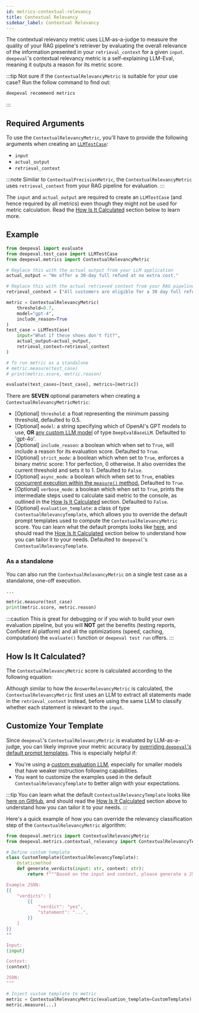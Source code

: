 ```yaml
---
id: metrics-contextual-relevancy
title: Contextual Relevancy
sidebar_label: Contextual Relevancy
---
```


<head>
  <link
    rel="canonical"
    href="https://deepeval.com/docs/metrics-contextual-relevancy"
  />
</head>


The contextual relevancy metric uses LLM-as-a-judge to measure the quality of your RAG pipeline's retriever by evaluating the overall relevance of the information presented in your `retrieval_context` for a given `input`. `deepeval`'s contextual relevancy metric is a self-explaining LLM-Eval, meaning it outputs a reason for its metric score.

:::tip
Not sure if the `ContextualRelevancyMetric` is suitable for your use case? Run the follow command to find out:

```bash
deepeval recommend metrics
```

:::

## Required Arguments

To use the `ContextualRelevancyMetric`, you'll have to provide the following arguments when creating an [`LLMTestCase`](/docs/evaluation-test-cases#llm-test-case):

- `input`
- `actual_output`
- `retrieval_context`

:::note
Similar to `ContextualPrecisionMetric`, the `ContextualRelevancyMetric` uses `retrieval_context` from your RAG pipeline for evaluation.
:::

The `input` and `actual_output` are required to create an `LLMTestCase` (and hence required by all metrics) even though they might not be used for metric calculation. Read the [How Is It Calculated](#how-is-it-calculated) section below to learn more.

## Example

```python
from deepeval import evaluate
from deepeval.test_case import LLMTestCase
from deepeval.metrics import ContextualRelevancyMetric

# Replace this with the actual output from your LLM application
actual_output = "We offer a 30-day full refund at no extra cost."

# Replace this with the actual retrieved context from your RAG pipeline
retrieval_context = ["All customers are eligible for a 30 day full refund at no extra cost."]

metric = ContextualRelevancyMetric(
    threshold=0.7,
    model="gpt-4",
    include_reason=True
)
test_case = LLMTestCase(
    input="What if these shoes don't fit?",
    actual_output=actual_output,
    retrieval_context=retrieval_context
)

# To run metric as a standalone
# metric.measure(test_case)
# print(metric.score, metric.reason)

evaluate(test_cases=[test_case], metrics=[metric])
```

There are **SEVEN** optional parameters when creating a `ContextualRelevancyMetricMetric`:

- [Optional] `threshold`: a float representing the minimum passing threshold, defaulted to 0.5.
- [Optional] `model`: a string specifying which of OpenAI's GPT models to use, **OR** [any custom LLM model](/docs/metrics-introduction#using-a-custom-llm) of type `DeepEvalBaseLLM`. Defaulted to 'gpt-4o'.
- [Optional] `include_reason`: a boolean which when set to `True`, will include a reason for its evaluation score. Defaulted to `True`.
- [Optional] `strict_mode`: a boolean which when set to `True`, enforces a binary metric score: 1 for perfection, 0 otherwise. It also overrides the current threshold and sets it to 1. Defaulted to `False`.
- [Optional] `async_mode`: a boolean which when set to `True`, enables [concurrent execution within the `measure()` method.](/docs/metrics-introduction#measuring-metrics-in-async) Defaulted to `True`.
- [Optional] `verbose_mode`: a boolean which when set to `True`, prints the intermediate steps used to calculate said metric to the console, as outlined in the [How Is It Calculated](#how-is-it-calculated) section. Defaulted to `False`.
- [Optional] `evaluation_template`: a class of type `ContextualRelevancyTemplate`, which allows you to override the default prompt templates used to compute the `ContextualRelevancyMetric` score. You can learn what the default prompts looks like [here](https://github.com/confident-ai/deepeval/blob/main/deepeval/metrics/contextual_relevancy/template.py), and should read the [How Is It Calculated](#how-is-it-calculated) section below to understand how you can tailor it to your needs. Defaulted to `deepeval`'s `ContextualRelevancyTemplate`.

### As a standalone

You can also run the `ContextualRelevancyMetric` on a single test case as a standalone, one-off execution.

```python
...

metric.measure(test_case)
print(metric.score, metric.reason)
```

:::caution
This is great for debugging or if you wish to build your own evaluation pipeline, but you will **NOT** get the benefits (testing reports, Confident AI platform) and all the optimizations (speed, caching, computation) the `evaluate()` function or `deepeval test run` offers.
:::

## How Is It Calculated?

The `ContextualRelevancyMetric` score is calculated according to the following equation:

<Equation formula="\text{Contextual Relevancy} = \frac{\text{Number of Relevant Statements}}{\text{Total Number of Statements}}" />

Although similar to how the `AnswerRelevancyMetric` is calculated, the `ContextualRelevancyMetric` first uses an LLM to extract all statements made in the `retrieval_context` instead, before using the same LLM to classify whether each statement is relevant to the `input`.

## Customize Your Template

Since `deepeval`'s `ContextualRelevancyMetric` is evaluated by LLM-as-a-judge, you can likely improve your metric accuracy by [overriding `deepeval`'s default prompt templates](/docs/metrics-introduction#customizing-metric-prompts). This is especially helpful if:

- You're using a [custom evaluation LLM](/guides/guides-using-custom-llms), especially for smaller models that have weaker instruction following capabilities.
- You want to customize the examples used in the default `ContextualRelevancyTemplate` to better align with your expectations.

:::tip
You can learn what the default `ContextualRelevancyTemplate` looks like [here on GitHub](https://github.com/confident-ai/deepeval/blob/main/deepeval/metrics/contextual_relevancy/template.py), and should read the [How Is It Calculated](#how-is-it-calculated) section above to understand how you can tailor it to your needs.
:::

Here's a quick example of how you can override the relevancy classification step of the `ContextualRelevancyMetric` algorithm:

```python
from deepeval.metrics import ContextualRelevancyMetric
from deepeval.metrics.contextual_relevancy import ContextualRelevancyTemplate

# Define custom template
class CustomTemplate(ContextualRelevancyTemplate):
    @staticmethod
    def generate_verdicts(input: str, context: str):
        return f"""Based on the input and context, please generate a JSON object to indicate whether each statement found in the context is relevant to the provided input.

Example JSON:
{{
    "verdicts": [
        {{
            "verdict": "yes",
            "statement": "...",
        }}
    ]
}}
**

Input:
{input}

Context:
{context}

JSON:
"""

# Inject custom template to metric
metric = ContextualRelevancyMetric(evaluation_template=CustomTemplate)
metric.measure(...)
```
